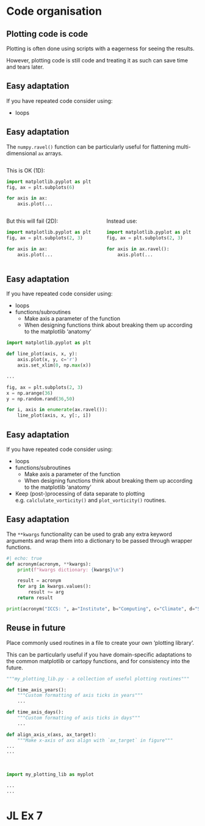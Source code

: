 # Code organisation

## Plotting code is code {.smaller}

Plotting is often done using scripts with a eagerness for seeing the results.

However, plotting code is still code and treating it as such can save time
and tears later.


## Easy adaptation

If you have repeated code consider using:

- loops


## Easy adaptation

The `numpy.ravel()` function can be particularly useful for flattening multi-dimensional
`ax` arrays.

::::{.columns}
:::{.column width=50%}
This is OK (1D):
```python
import matplotlib.pyplot as plt
fig, ax = plt.subplots(6)

for axis in ax:
    axis.plot(...
```
:::
:::{.column width=50%}
:::
::::

::::{.columns}
:::{.column width=50%}
But this will fail (2D):
```python
import matplotlib.pyplot as plt
fig, ax = plt.subplots(2, 3)

for axis in ax:
    axis.plot(...
```
:::
:::{.column width=50%}
:::{.fragment}
Instead use:
```python
import matplotlib.pyplot as plt
fig, ax = plt.subplots(2, 3)

for axis in ax.ravel():
    axis.plot(...
```
:::
:::
::::

## Easy adaptation

If you have repeated code consider using:

- loops
- functions/subroutines
  - Make axis a parameter of the function
  - When designing functions think about breaking them up according to the matplotlib 'anatomy'

```python
import matplotlib.pyplot as plt

def line_plot(axis, x, y):
    axis.plot(x, y, c='r')
    axis.set_xlim(0, np.max(x))

...

fig, ax = plt.subplots(2, 3)
x = np.arange(36)
y = np.random.rand(36,50)

for i, axis in enumerate(ax.ravel()):
    line_plot(axis, x, y[:, i])
```

## Easy adaptation

If you have repeated code consider using:

- loops
- functions/subroutines
  - Make axis a parameter of the function
  - When designing functions think about breaking them up according to the matplotlib 'anatomy'
- Keep (post-)processing of data separate to plotting\
  e.g. `calclulate_vorticity()` and `plot_vorticity()` routines.



## Easy adaptation

The `**kwargs` functionality can be used to grab any extra keyword arguments and wrap them
into a dictionary to be passed through wrapper functions.

```python
#| echo: true
def acronym(acronym, **kwargs):
    print(f"kwargs dictionary: {kwargs}\n")

    result = acronym
    for arg in kwargs.values():
        result += arg
    return result

print(acronym("ICCS: ", a="Institute", b="Computing", c="Climate", d="Science"))
```


## Reuse in future

Place commonly used routines in a file to create your own 'plotting library'.

This can be particularly useful if you have domain-specific adaptations to the common
matplotlib or cartopy functions, and for consistency into the future.

```python
"""my_plotting_lib.py - a collection of useful plotting routines"""

def time_axis_years():
    """Custom formatting of axis ticks in years"""
    ...

def time_axis_days():
    """Custom formatting of axis ticks in days"""
    ...

def align_axis_x(axs, ax_target):
    """Make x-axis of axs align with `ax_target` in figure"""
...
...
```

\

```python
import my_plotting_lib as myplot

...
...
```

# JL Ex 7
